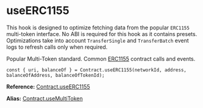 # useERC1155

This hook is designed to optimize fetching data from the popular `ERC1155` multi-token interface.
No ABI is required for this hook as it contains presets.
Optimizations take into account `TransferSingle` and `TransferBatch` event logs to refresh calls only when required.

Popular Multi-Token standard. Common [ERC1155](https://github.com/ethereum/EIPs/blob/master/EIPS/eip-1155.md) contract calls and events.

```tsx
const { uri, balanceOf } = Contract.useERC1155(networkId, address, balanceOfAddress, balanceOfTokenId);
```

**Reference:** [Contract.useERC1155](../../web3-redux-reference/namespaces/Contract.md#useerc1155)

**Alias:** [Contract.useMultiToken](../../web3-redux-reference/namespaces/Contract.md#usemultitoken)
